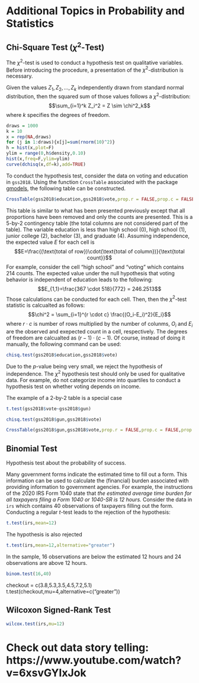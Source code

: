 # Additional Topics in Probability and Statistics

## Chi-Square Test ($\chi^2$-Test)
The $\chi^2$-test is used to conduct a hypothesis test on qualitative variables. Before introducing the procedure, a presentation of the $\chi^2$-distribution is necessary.

Given the values $Z_1, Z_2, \dots , Z_k$ independently drawn from standard normal distribution, then the squared sum of those values follows a $\chi^2$-distribution:
$$\sum_{i=1}^k Z_i^2 = Z \sim \chi^2_k$$
where $k$ specifies the degrees of freedom. 
```r
draws = 1000
k = 10
x = rep(NA,draws)
for (j in 1:draws){x[j]=sum(rnorm(10)^2)}
h = hist(x,plot=F)
ylim = range(0,h$density,0.10)
hist(x,freq=F,ylim=ylim)
curve(dchisq(x,df=k),add=TRUE)
```
To conduct the hypothesis test, consider the data on voting and education in `gss2018`. Using the function `CrossTable` associated with the package [gmodels](https://cran.r-project.org/web/packages/gmodels/index.html), the following table can be constructed. 
```r
CrossTable(gss2018$education,gss2018$vote,prop.r = FALSE,prop.c = FALSE,prop.chisq = FALSE,prop.t=FALSE)
```
This table is similar to what has been presented previously except that all proportions have been removed and only the counts are presented. This is a 5-by-2 contingency table (the total columns are not considered part of the table). The variable education is less than high school (0), high school (1), junior college (2), bachelor (3), and graduate (4). Assuming independence, the expected value $E$ for each cell is 
$$E=\frac{(\text{total of row})\cdot(\text{total of column})}{\text{total count}}$$
For example, consider the cell "high school" and "voting" which contains 214 counts. The expected value under the null hypothesis that voting behavior is independent of education leads to the following:
$$E_{1,1}=\frac{367 \cdot 518}{772} = 246.2513$$
Those calculations can be conducted for each cell. Then, then the $\chi^2$-test statistic is calcualted as follows:
$$\chi^2 = \sum_{i=1}^{r \cdot c} \frac{(O_i-E_i)^2}{E_i}$$
where $r \cdot c$ is number of rows multiplied by the number of colunms, $O_i$ and $E_i$ are the observed and exepected count in a cell, respectively. The degrees of freedom are calcualted as $(r-1)\cdot(c-1)$. Of course, instead of doing it manually, the following command can be used:
```r
chisq.test(gss2018$education,gss2018$vote)
```
Due to the *p*-value being very small, we reject the hypothesis of independence. The $\chi^2$ hypothesis test should only be used for qualitative data. For example, do not categorize income into quartiles to conduct a hypothesis test on whether voting depends on income. 

The example of a 2-by-2 table is a special case
```r
t.test(gss2018$vote~gss2018$gun)
```
```r
chisq.test(gss2018$gun,gss2018$vote)
```





```r
CrossTable(gss2018$gun,gss2018$vote,prop.r = FALSE,prop.c = FALSE,prop.chisq = FALSE,prop.t=FALSE)
```

## Binomial Test
Hypothesis test about the probability of success. 

Many government forms indicate the estimated time to fill out a form. This information can be used to calculate the (financial) burden associated with providing information to government agencies. For example, the instructions of the 2020 IRS Form 1040 state that *the estimated average time burden for all taxpayers filing a Form 1040 or 1040-SR is 12 hours.* Consider the data in `irs` which contains 40 observations of taxpayers filling out the form. Conducting a regular *t*-test leads to the rejection of the hypothesis:

```r
t.test(irs,mean=12)
```
The hypothesis is also rejected 
```r
t.test(irs,mean=12,alternative="greater")
```
In the sample, 16 observations are below the estimated 12 hours and 24 observations are above 12 hours.

```r
binom.test(16,40)
```
checkout = c(3.8,5.3,3.5,4.5,7.2,5.1)
t.test(checkout,mu=4,alternative=c("greater"))

## Wilcoxon Signed-Rank Test
```r
wilcox.test(irs,mu=12)
```


# Check out data story telling: https://www.youtube.com/watch?v=6xsvGYIxJok